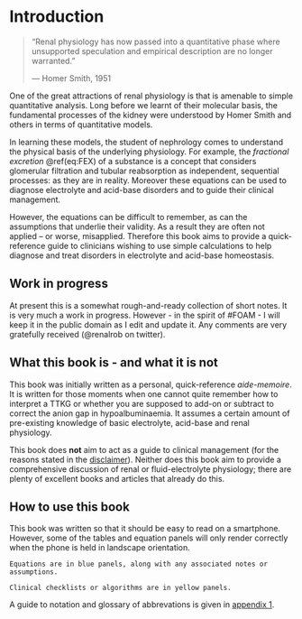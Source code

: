 # Introduction {#intro}

> "Renal physiology has now passed into a quantitative phase where unsupported speculation and empirical description are no longer warranted."
>
> --- Homer Smith, 1951

One of the great attractions of renal physiology is that is amenable to simple quantitative analysis. Long before we learnt of their molecular basis, the fundamental processes of the kidney were understood by Homer Smith and others in terms of quantitative models. 

In learning these models, the student of nephrology comes to understand the physical basis of the underlying physiology. For example, the *fractional excretion* \@ref(eq:FEX) of a substance is a concept that considers glomerular filtration and tubular reabsorption as independent, sequential processes: as they are in reality. Moreover these equations can be used to diagnose electrolyte and acid-base disorders and to guide their clinical management.  

However, the equations can be difficult to remember, as can the assumptions that underlie their validity. As a result they are often not applied -- or worse, misapplied. Therefore this book aims to provide a quick-reference guide to clinicians wishing to use simple calculations to help diagnose and treat disorders in electrolyte and acid-base homeostasis.  


## Work in progress

At present this is a somewhat rough-and-ready collection of short notes.  It is very much a work in progress.  However - in the spirit of \#FOAM - I will keep it in the public domain as I edit and update it.  Any comments are very gratefully received (\@renalrob on twitter).  

<!-- Future chapters are likely to cover:   -->

<!-- - renal haemodynamics (GFR / RBF etc.)    -->
<!-- - advanced clearance methods (lithium clearance etc.)   -->
<!-- - AKI (FEUrea, FENa etc.)   -->


## What this book is - and what it is not

This book was initially written as a personal, quick-reference *aide-memoire*.  It is written for those moments when one cannot quite remember how to interpret a TTKG or whether you are supposed to add-on or subtract to correct the anion gap in hypoalbuminaemia.  It assumes a certain amount of pre-existing knowledge of basic electrolyte, acid-base and renal physiology.

This book does **not** aim to act as a guide to clinical management (for the reasons stated in the [disclaimer](#disc)). Neither does this book aim to provide a comprehensive discussion of renal or fluid-electrolyte physiology; there are plenty of excellent books and articles that already do this.  


## How to use this book

This book was written so that it should be easy to read on a smartphone.  However, some of the tables and equation panels will only render correctly when the phone is held in landscape orientation.  

```block2
Equations are in blue panels, along with any associated notes or assumptions.  

```

```block2
Clinical checklists or algorithms are in yellow panels.  

```

A guide to notation and glossary of abbrevations is given in [appendix 1](#app1).  
